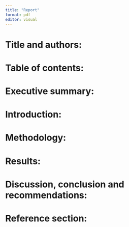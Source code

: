 ```yaml
---
title: "Report"
format: pdf
editor: visual
---
```


# Title and authors: 




# Table of contents: 




# Executive summary: 




# Introduction: 




# Methodology: 




# Results: 




# Discussion, conclusion and recommendations:




# Reference section: 



